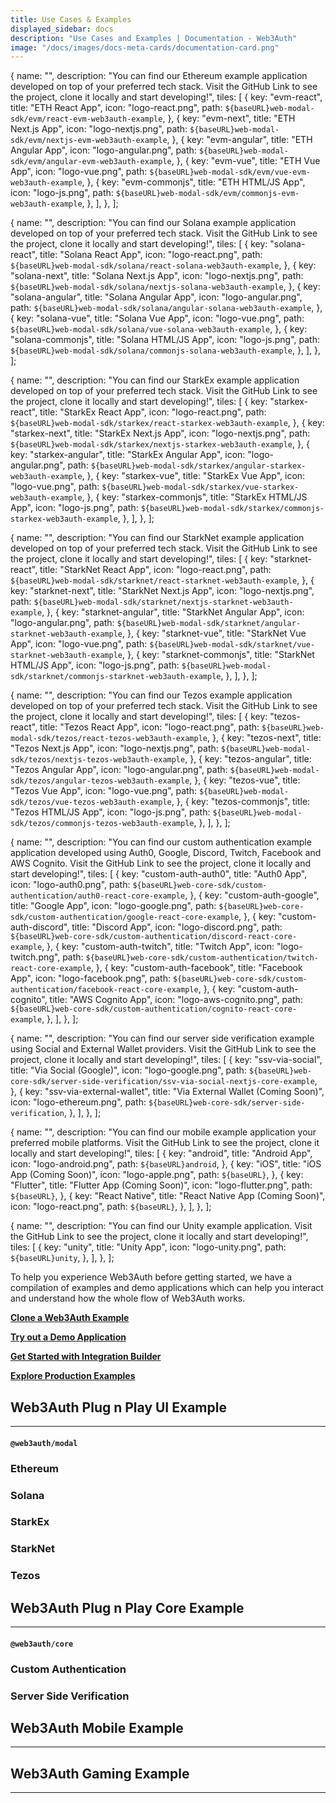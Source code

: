 ```yaml
---
title: Use Cases & Examples
displayed_sidebar: docs
description: "Use Cases and Examples | Documentation - Web3Auth"
image: "/docs/images/docs-meta-cards/documentation-card.png"
---
```




  {
    name: "",
    description:
      "You can find our Ethereum example application developed on top of your preferred tech stack. Visit the GitHub Link to see the project, clone it locally and start developing!",
    tiles: [
      {
        key: "evm-react",
        title: "ETH React App",
        icon: "logo-react.png",
        path: `${baseURL}web-modal-sdk/evm/react-evm-web3auth-example`,
      },
      {
        key: "evm-next",
        title: "ETH Next.js App",
        icon: "logo-nextjs.png",
        path: `${baseURL}web-modal-sdk/evm/nextjs-evm-web3auth-example`,
      },
      {
        key: "evm-angular",
        title: "ETH Angular App",
        icon: "logo-angular.png",
        path: `${baseURL}web-modal-sdk/evm/angular-evm-web3auth-example`,
      },
      {
        key: "evm-vue",
        title: "ETH Vue App",
        icon: "logo-vue.png",
        path: `${baseURL}web-modal-sdk/evm/vue-evm-web3auth-example`,
      },
      {
        key: "evm-commonjs",
        title: "ETH HTML/JS App",
        icon: "logo-js.png",
        path: `${baseURL}web-modal-sdk/evm/commonjs-evm-web3auth-example`,
      },
    ],
  },
];

  {
    name: "",
    description:
      "You can find our Solana example application developed on top of your preferred tech stack. Visit the GitHub Link to see the project, clone it locally and start developing!",
    tiles: [
      {
        key: "solana-react",
        title: "Solana React App",
        icon: "logo-react.png",
        path: `${baseURL}web-modal-sdk/solana/react-solana-web3auth-example`,
      },
      {
        key: "solana-next",
        title: "Solana Next.js App",
        icon: "logo-nextjs.png",
        path: `${baseURL}web-modal-sdk/solana/nextjs-solana-web3auth-example`,
      },
      {
        key: "solana-angular",
        title: "Solana Angular App",
        icon: "logo-angular.png",
        path: `${baseURL}web-modal-sdk/solana/angular-solana-web3auth-example`,
      },
      {
        key: "solana-vue",
        title: "Solana Vue App",
        icon: "logo-vue.png",
        path: `${baseURL}web-modal-sdk/solana/vue-solana-web3auth-example`,
      },
      {
        key: "solana-commonjs",
        title: "Solana HTML/JS App",
        icon: "logo-js.png",
        path: `${baseURL}web-modal-sdk/solana/commonjs-solana-web3auth-example`,
      },
    ],
  },
];

  {
    name: "",
    description:
      "You can find our StarkEx example application developed on top of your preferred tech stack. Visit the GitHub Link to see the project, clone it locally and start developing!",
    tiles: [
      {
        key: "starkex-react",
        title: "StarkEx React App",
        icon: "logo-react.png",
        path: `${baseURL}web-modal-sdk/starkex/react-starkex-web3auth-example`,
      },
      {
        key: "starkex-next",
        title: "StarkEx Next.js App",
        icon: "logo-nextjs.png",
        path: `${baseURL}web-modal-sdk/starkex/nextjs-starkex-web3auth-example`,
      },
      {
        key: "starkex-angular",
        title: "StarkEx Angular App",
        icon: "logo-angular.png",
        path: `${baseURL}web-modal-sdk/starkex/angular-starkex-web3auth-example`,
      },
      {
        key: "starkex-vue",
        title: "StarkEx Vue App",
        icon: "logo-vue.png",
        path: `${baseURL}web-modal-sdk/starkex/vue-starkex-web3auth-example`,
      },
      {
        key: "starkex-commonjs",
        title: "StarkEx HTML/JS App",
        icon: "logo-js.png",
        path: `${baseURL}web-modal-sdk/starkex/commonjs-starkex-web3auth-example`,
      },
    ],
  },
];

  {
    name: "",
    description:
      "You can find our StarkNet example application developed on top of your preferred tech stack. Visit the GitHub Link to see the project, clone it locally and start developing!",
    tiles: [
      {
        key: "starknet-react",
        title: "StarkNet React App",
        icon: "logo-react.png",
        path: `${baseURL}web-modal-sdk/starknet/react-starknet-web3auth-example`,
      },
      {
        key: "starknet-next",
        title: "StarkNet Next.js App",
        icon: "logo-nextjs.png",
        path: `${baseURL}web-modal-sdk/starknet/nextjs-starknet-web3auth-example`,
      },
      {
        key: "starknet-angular",
        title: "StarkNet Angular App",
        icon: "logo-angular.png",
        path: `${baseURL}web-modal-sdk/starknet/angular-starknet-web3auth-example`,
      },
      {
        key: "starknet-vue",
        title: "StarkNet Vue App",
        icon: "logo-vue.png",
        path: `${baseURL}web-modal-sdk/starknet/vue-starknet-web3auth-example`,
      },
      {
        key: "starknet-commonjs",
        title: "StarkNet HTML/JS App",
        icon: "logo-js.png",
        path: `${baseURL}web-modal-sdk/starknet/commonjs-starknet-web3auth-example`,
      },
    ],
  },
];

  {
    name: "",
    description:
      "You can find our Tezos example application developed on top of your preferred tech stack. Visit the GitHub Link to see the project, clone it locally and start developing!",
    tiles: [
      {
        key: "tezos-react",
        title: "Tezos React App",
        icon: "logo-react.png",
        path: `${baseURL}web-modal-sdk/tezos/react-tezos-web3auth-example`,
      },
      {
        key: "tezos-next",
        title: "Tezos Next.js App",
        icon: "logo-nextjs.png",
        path: `${baseURL}web-modal-sdk/tezos/nextjs-tezos-web3auth-example`,
      },
      {
        key: "tezos-angular",
        title: "Tezos Angular App",
        icon: "logo-angular.png",
        path: `${baseURL}web-modal-sdk/tezos/angular-tezos-web3auth-example`,
      },
      {
        key: "tezos-vue",
        title: "Tezos Vue App",
        icon: "logo-vue.png",
        path: `${baseURL}web-modal-sdk/tezos/vue-tezos-web3auth-example`,
      },
      {
        key: "tezos-commonjs",
        title: "Tezos HTML/JS App",
        icon: "logo-js.png",
        path: `${baseURL}web-modal-sdk/tezos/commonjs-tezos-web3auth-example`,
      },
    ],
  },
];

  {
    name: "",
    description:
      "You can find our custom authentication example application developed using Auth0, Google, Discord, Twitch, Facebook and AWS Cognito. Visit the GitHub Link to see the project, clone it locally and start developing!",
    tiles: [
      {
        key: "custom-auth-auth0",
        title: "Auth0 App",
        icon: "logo-auth0.png",
        path: `${baseURL}web-core-sdk/custom-authentication/auth0-react-core-example`,
      },
      {
        key: "custom-auth-google",
        title: "Google App",
        icon: "logo-google.png",
        path: `${baseURL}web-core-sdk/custom-authentication/google-react-core-example`,
      },
      {
        key: "custom-auth-discord",
        title: "Discord App",
        icon: "logo-discord.png",
        path: `${baseURL}web-core-sdk/custom-authentication/discord-react-core-example`,
      },
      {
        key: "custom-auth-twitch",
        title: "Twitch App",
        icon: "logo-twitch.png",
        path: `${baseURL}web-core-sdk/custom-authentication/twitch-react-core-example`,
      },
      {
        key: "custom-auth-facebook",
        title: "Facebook App",
        icon: "logo-facebook.png",
        path: `${baseURL}web-core-sdk/custom-authentication/facebook-react-core-example`,
      },
      {
        key: "custom-auth-cognito",
        title: "AWS Cognito App",
        icon: "logo-aws-cognito.png",
        path: `${baseURL}web-core-sdk/custom-authentication/cognito-react-core-example`,
      },
    ],
  },
];

  {
    name: "",
    description:
      "You can find our server side verification example using Social and External Wallet providers. Visit the GitHub Link to see the project, clone it locally and start developing!",
    tiles: [
      {
        key: "ssv-via-social",
        title: "Via Social (Google)",
        icon: "logo-google.png",
        path: `${baseURL}web-core-sdk/server-side-verification/ssv-via-social-nextjs-core-example`,
      },
      {
        key: "ssv-via-external-wallet",
        title: "Via External Wallet (Coming Soon)",
        icon: "logo-ethereum.png",
        path: `${baseURL}web-core-sdk/server-side-verification`,
      },
    ],
  },
];

  {
    name: "",
    description:
      "You can find our mobile example application your preferred mobile platforms. Visit the GitHub Link to see the project, clone it locally and start developing!",
    tiles: [
      {
        key: "android",
        title: "Android App",
        icon: "logo-android.png",
        path: `${baseURL}android`,
      },
      {
        key: "iOS",
        title: "iOS App (Coming Soon)",
        icon: "logo-apple.png",
        path: `${baseURL}`,
      },
      {
        key: "Flutter",
        title: "Flutter App (Coming Soon)",
        icon: "logo-flutter.png",
        path: `${baseURL}`,
      },
      {
        key: "React Native",
        title: "React Native App (Coming Soon)",
        icon: "logo-react.png",
        path: `${baseURL}`,
      },
    ],
  },
];

  {
    name: "",
    description: "You can find our Unity example application. Visit the GitHub Link to see the project, clone it locally and start developing!",
    tiles: [
      {
        key: "unity",
        title: "Unity App",
        icon: "logo-unity.png",
        path: `${baseURL}unity`,
      },
    ],
  },
];

To help you experience Web3Auth before getting started, we have a compilation of examples and demo applications which can help you interact and
understand how the whole flow of Web3Auth works.

**[Clone a Web3Auth Example](#web3auth-plug-n-play-ui-example)**

**[Try out a Demo Application](/examples/demo)**

**[Get Started with Integration Builder](/integration-builder)**

**[Explore Production Examples](/examples/liveexamples)**

## Web3Auth Plug n Play UI Example

---

#### `@web3auth/modal`

### Ethereum

<Tiles tileGroups={EthereumData} />

### Solana

<Tiles tileGroups={SolanaData} />

### StarkEx

<Tiles tileGroups={StarkExData} />

### StarkNet

<Tiles tileGroups={StarkNetData} />

### Tezos

<Tiles tileGroups={TezosData} />

## Web3Auth Plug n Play Core Example

---

#### `@web3auth/core`

### Custom Authentication

<Tiles tileGroups={CustomAuthenticationData} />

### Server Side Verification

<Tiles tileGroups={ServerSideVerificationData} />

## Web3Auth Mobile Example

---

<Tiles tileGroups={MobileData} />

## Web3Auth Gaming Example

---

<Tiles tileGroups={GamingData} />
